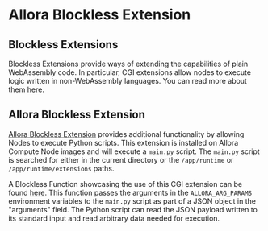 # Allora Blockless Extension

## Blockless Extensions

Blockless Extensions provide ways of extending the capabilities of plain WebAssembly code. In particular, CGI extensions allow nodes to execute logic written in non-WebAssembly languages. You can read more about them <a href="https://blockless.network/docs/network/extensions" target="_blank">here</a>.

## Allora Blockless Extension

<a href="https://github.com/allora-network/allora-inference-extension" target="_blank">Allora Blockless Extension</a> provides additional functionality by allowing Nodes to execute Python scripts. This extension is installed on Allora Compute Node images and will execute a `main.py` script. The `main.py` script is searched for either in the current directory or the `/app/runtime` or `/app/runtime/extensions` paths.

A Blockless Function showcasing the use of this CGI extension can be found <a href="https://github.com/allora-network/allora-inference-extension/blob/main/allora-inference-function/index.ts" target="_blank">here</a>. This function passes the arguments in the `ALLORA_ARG_PARAMS` environment variables to the `main.py` script as part of a JSON object in the "arguments" field. The Python script can read the JSON payload written to its standard input and read arbitrary data needed for execution.
